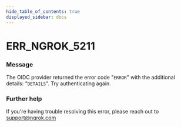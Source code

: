 ```yaml
---
hide_table_of_contents: true
displayed_sidebar: docs
---
```



# ERR_NGROK_5211

### Message

The OIDC provider returned the error code "`ERROR`" with the additional details: "`DETAILS`". Try authenticating again.

<ErrorDetails error="err_ngrok_5211" />

### Further help

If you're having trouble resolving this error, please reach out to [support@ngrok.com](mailto:support@ngrok.com?subject=Help%20with%20ERR_NGROK_5211)
